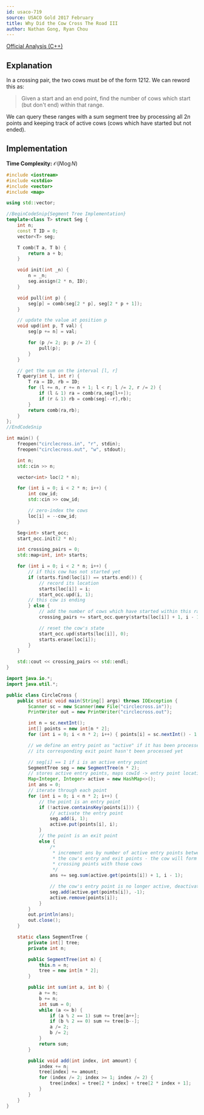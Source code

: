 ```yaml
---
id: usaco-719
source: USACO Gold 2017 February
title: Why Did the Cow Cross The Road III
author: Nathan Gong, Ryan Chou
---
```


[Official Analysis (C++)](http://www.usaco.org/current/data/sol_circlecross_gold_feb17.html)

## Explanation

In a crossing pair, the two cows must be of the form $1212$. We can reword this as:

> Given a start and an end point, find the number of cows which start (but don't end) within that range.

We can query these ranges with a sum segment tree by processing all $2n$ points and keeping track of active cows (cows which have started but not ended).

## Implementation

**Time Complexity:** $\mathcal{O}(N\log N)$

<LanguageSection>
<CPPSection>

```cpp
#include <iostream>
#include <cstdio>
#include <vector>
#include <map>

using std::vector;

//BeginCodeSnip{Segment Tree Implementation}
template<class T> struct Seg {
	int n;
	const T ID = 0;
	vector<T> seg;

	T comb(T a, T b) {
		return a + b;
	}

	void init(int _n) {
		n = _n;
		seg.assign(2 * n, ID);
	}

	void pull(int p) {
		seg[p] = comb(seg[2 * p], seg[2 * p + 1]);
	}

	// update the value at position p
	void upd(int p, T val) {
		seg[p += n] = val;

		for (p /= 2; p; p /= 2) {
			pull(p);
		}
	}

	// get the sum on the interval [l, r]
	T query(int l, int r) {
		T ra = ID, rb = ID;
		for (l += n, r += n + 1; l < r; l /= 2, r /= 2) {
			if (l & 1) ra = comb(ra,seg[l++]);
			if (r & 1) rb = comb(seg[--r],rb);
		}
		return comb(ra,rb);
	}
};
//EndCodeSnip

int main() {
	freopen("circlecross.in", "r", stdin);
	freopen("circlecross.out", "w", stdout);

	int n;
	std::cin >> n;

	vector<int> loc(2 * n);

	for (int i = 0; i < 2 * n; i++) {
		int cow_id;
		std::cin >> cow_id;

		// zero-index the cows
		loc[i] = --cow_id;
	}

	Seg<int> start_occ;
	start_occ.init(2 * n);

	int crossing_pairs = 0;
	std::map<int, int> starts;

	for (int i = 0; i < 2 * n; i++) {
		// if this cow has not started yet
		if (starts.find(loc[i]) == starts.end()) {
			// record its location
			starts[loc[i]] = i;
			start_occ.upd(i, 1);
		// this cow is ending
		} else {
			// add the number of cows which have started within this range
			crossing_pairs += start_occ.query(starts[loc[i]] + 1, i - 1);

			// reset the cow's state
			start_occ.upd(starts[loc[i]], 0);
			starts.erase(loc[i]);
		}
	}

	std::cout << crossing_pairs << std::endl;
}
```
</CPPSection>
<JavaSection>

```java
import java.io.*;
import java.util.*;

public class CircleCross {
	public static void main(String[] args) throws IOException {
		Scanner sc = new Scanner(new File("circlecross.in"));
		PrintWriter out = new PrintWriter("circlecross.out");

		int n = sc.nextInt();
		int[] points = new int[n * 2];
		for (int i = 0; i < n * 2; i++) { points[i] = sc.nextInt() - 1; }

		// we define an entry point as "active" if it has been processed, but
		// its corresponding exit point hasn't been processed yet

		// seg[i] == 1 if i is an active entry point
		SegmentTree seg = new SegmentTree(n * 2);
		// stores active entry points, maps cowId -> entry point location
		Map<Integer, Integer> active = new HashMap<>();
		int ans = 0;
		// iterate through each point
		for (int i = 0; i < n * 2; i++) {
			// the point is an entry point
			if (!active.containsKey(points[i])) {
				// activate the entry point
				seg.add(i, 1);
				active.put(points[i], i);
			}
			// the point is an exit point
			else {
				/*
				 * increment ans by number of active entry points between
				 * the cow's entry and exit points - the cow will form
				 * crossing points with those cows
				 */
				ans += seg.sum(active.get(points[i]) + 1, i - 1);

				// the cow's entry point is no longer active, deactivate it
				seg.add(active.get(points[i]), -1);
				active.remove(points[i]);
			}
		}
		out.println(ans);
		out.close();
	}

	static class SegmentTree {
		private int[] tree;
		private int n;

		public SegmentTree(int n) {
			this.n = n;
			tree = new int[n * 2];
		}

		public int sum(int a, int b) {
			a += n;
			b += n;
			int sum = 0;
			while (a <= b) {
				if (a % 2 == 1) sum += tree[a++];
				if (b % 2 == 0) sum += tree[b--];
				a /= 2;
				b /= 2;
			}
			return sum;
		}

		public void add(int index, int amount) {
			index += n;
			tree[index] += amount;
			for (index /= 2; index >= 1; index /= 2) {
				tree[index] = tree[2 * index] + tree[2 * index + 1];
			}
		}
	}
}
```
</JavaSection>
</LanguageSection>
